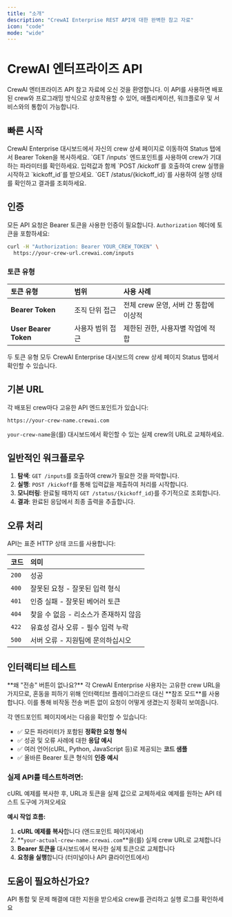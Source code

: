 ```yaml
---
title: "소개"
description: "CrewAI Enterprise REST API에 대한 완벽한 참고 자료"
icon: "code"
mode: "wide"
---
```


# CrewAI 엔터프라이즈 API

CrewAI 엔터프라이즈 API 참고 자료에 오신 것을 환영합니다. 이 API를 사용하면 배포된 crew와 프로그래밍 방식으로 상호작용할 수 있어, 애플리케이션, 워크플로우 및 서비스와의 통합이 가능합니다.

## 빠른 시작

<Steps>
  <Step title="API 자격 증명 받기">
    CrewAI Enterprise 대시보드에서 자신의 crew 상세 페이지로 이동하여 Status 탭에서 Bearer Token을 복사하세요.
  </Step>
  
  <Step title="필수 입력값 확인하기">
    `GET /inputs` 엔드포인트를 사용하여 crew가 기대하는 파라미터를 확인하세요.
  </Step>
  
  <Step title="Crew 실행 시작하기">
    입력값과 함께 `POST /kickoff`를 호출하여 crew 실행을 시작하고 `kickoff_id`를 받으세요.
  </Step>
  
  <Step title="진행 상황 모니터링">
    `GET /status/{kickoff_id}`를 사용하여 실행 상태를 확인하고 결과를 조회하세요.
  </Step>
</Steps>

## 인증

모든 API 요청은 Bearer 토큰을 사용한 인증이 필요합니다. `Authorization` 헤더에 토큰을 포함하세요:

```bash
curl -H "Authorization: Bearer YOUR_CREW_TOKEN" \
  https://your-crew-url.crewai.com/inputs
```

### 토큰 유형

| 토큰 유형 | 범위 | 사용 사례 |
|:-----------|:--------|:----------|
| **Bearer Token** | 조직 단위 접근 | 전체 crew 운영, 서버 간 통합에 이상적 |
| **User Bearer Token** | 사용자 범위 접근 | 제한된 권한, 사용자별 작업에 적합 |

<Tip>
두 토큰 유형 모두 CrewAI Enterprise 대시보드의 crew 상세 페이지 Status 탭에서 확인할 수 있습니다.
</Tip>

## 기본 URL

각 배포된 crew마다 고유한 API 엔드포인트가 있습니다:

```
https://your-crew-name.crewai.com
```

`your-crew-name`을(를) 대시보드에서 확인할 수 있는 실제 crew의 URL로 교체하세요.

## 일반적인 워크플로우

1. **탐색**: `GET /inputs`를 호출하여 crew가 필요한 것을 파악합니다.
2. **실행**: `POST /kickoff`를 통해 입력값을 제출하여 처리를 시작합니다.  
3. **모니터링**: 완료될 때까지 `GET /status/{kickoff_id}`를 주기적으로 조회합니다.
4. **결과**: 완료된 응답에서 최종 출력을 추출합니다.

## 오류 처리

API는 표준 HTTP 상태 코드를 사용합니다:

| 코드 | 의미 |
|------|:--------|
| `200` | 성공 |
| `400` | 잘못된 요청 - 잘못된 입력 형식 |
| `401` | 인증 실패 - 잘못된 베어러 토큰 |
| `404` | 찾을 수 없음 - 리소스가 존재하지 않음 |
| `422` | 유효성 검사 오류 - 필수 입력 누락 |
| `500` | 서버 오류 - 지원팀에 문의하십시오 |

## 인터랙티브 테스트

<Info>
**왜 "전송" 버튼이 없나요?** 각 CrewAI Enterprise 사용자는 고유한 crew URL을 가지므로, 혼동을 피하기 위해 인터랙티브 플레이그라운드 대신 **참조 모드**를 사용합니다. 이를 통해 비작동 전송 버튼 없이 요청이 어떻게 생겼는지 정확히 보여줍니다.
</Info>

각 엔드포인트 페이지에서는 다음을 확인할 수 있습니다:
- ✅ 모든 파라미터가 포함된 **정확한 요청 형식**
- ✅ 성공 및 오류 사례에 대한 **응답 예시**
- ✅ 여러 언어(cURL, Python, JavaScript 등)로 제공되는 **코드 샘플**
- ✅ 올바른 Bearer 토큰 형식의 **인증 예시**

### **실제 API를 테스트하려면:**

<CardGroup cols={2}>
  <Card title="cURL 예제 복사" icon="terminal">
    cURL 예제를 복사한 후, URL과 토큰을 실제 값으로 교체하세요
  </Card>
  <Card title="Postman/Insomnia 사용" icon="play">
    예제를 원하는 API 테스트 도구에 가져오세요
  </Card>
</CardGroup>

**예시 작업 흐름:**
1. **cURL 예제를 복사**합니다 (엔드포인트 페이지에서)
2. **`your-actual-crew-name.crewai.com`**을(를) 실제 crew URL로 교체합니다  
3. **Bearer 토큰을** 대시보드에서 복사한 실제 토큰으로 교체합니다
4. **요청을 실행**합니다 (터미널이나 API 클라이언트에서)

## 도움이 필요하신가요?

<CardGroup cols={2}>
  <Card title="Enterprise Support" icon="headset" href="mailto:support@crewai.com">
    API 통합 및 문제 해결에 대한 지원을 받으세요
  </Card>
  <Card title="Enterprise Dashboard" icon="chart-line" href="https://app.crewai.com">
    crew를 관리하고 실행 로그를 확인하세요
  </Card>
</CardGroup>